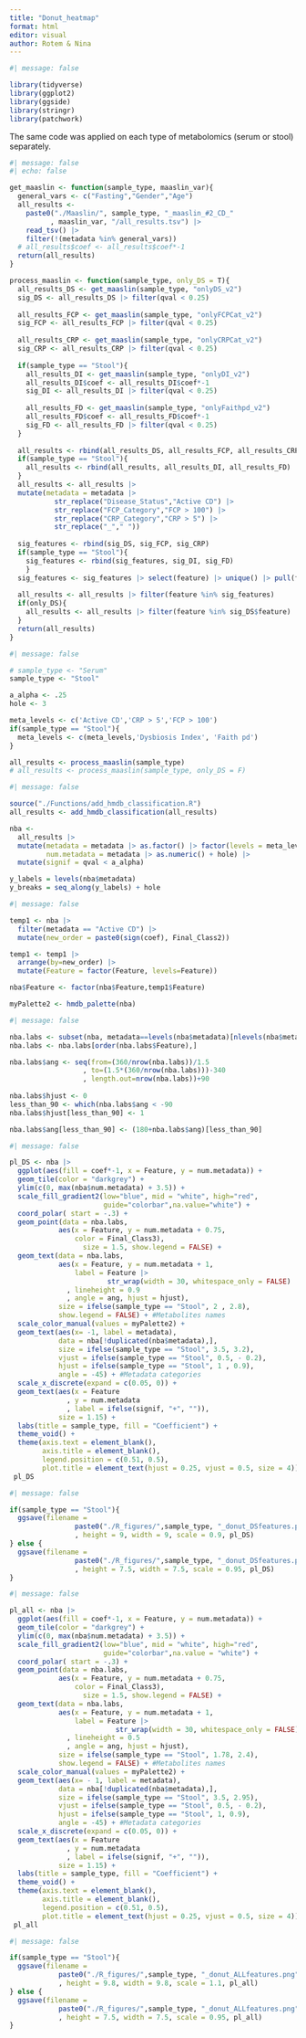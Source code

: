 ```yaml
---
title: "Donut_heatmap"
format: html
editor: visual
author: Rotem & Nina
---
```


```r
#| message: false

library(tidyverse)
library(ggplot2)
library(ggside)
library(stringr)
library(patchwork)
```

The same code was applied on each type of metabolomics (serum or stool) separately.

```r
#| message: false
#| echo: false

get_maaslin <- function(sample_type, maaslin_var){
  general_vars <- c("Fasting","Gender","Age")
  all_results <- 
    paste0("./Maaslin/", sample_type, "_maaslin_#2_CD_"
          , maaslin_var, "/all_results.tsv") |> 
    read_tsv() |> 
    filter(!(metadata %in% general_vars))
  # all_results$coef <- all_results$coef*-1
  return(all_results)
}

process_maaslin <- function(sample_type, only_DS = T){
  all_results_DS <- get_maaslin(sample_type, "onlyDS_v2")
  sig_DS <- all_results_DS |> filter(qval < 0.25)
  
  all_results_FCP <- get_maaslin(sample_type, "onlyFCPCat_v2")
  sig_FCP <- all_results_FCP |> filter(qval < 0.25)
  
  all_results_CRP <- get_maaslin(sample_type, "onlyCRPCat_v2")
  sig_CRP <- all_results_CRP |> filter(qval < 0.25)
  
  if(sample_type == "Stool"){
    all_results_DI <- get_maaslin(sample_type, "onlyDI_v2")
    all_results_DI$coef <- all_results_DI$coef*-1
    sig_DI <- all_results_DI |> filter(qval < 0.25)
    
    all_results_FD <- get_maaslin(sample_type, "onlyFaithpd_v2")
    all_results_FD$coef <- all_results_FD$coef*-1
    sig_FD <- all_results_FD |> filter(qval < 0.25)
  }
  
  all_results <- rbind(all_results_DS, all_results_FCP, all_results_CRP)
  if(sample_type == "Stool"){
    all_results <- rbind(all_results, all_results_DI, all_results_FD)
  }
  all_results <- all_results |> 
  mutate(metadata = metadata |> 
           str_replace("Disease_Status","Active CD") |> 
           str_replace("FCP_Category","FCP > 100") |> 
           str_replace("CRP_Category","CRP > 5") |> 
           str_replace("_"," "))
  
  sig_features <- rbind(sig_DS, sig_FCP, sig_CRP) 
  if(sample_type == "Stool"){
    sig_features <- rbind(sig_features, sig_DI, sig_FD)
    }
  sig_features <- sig_features |> select(feature) |> unique() |> pull(feature)
  
  all_results <- all_results |> filter(feature %in% sig_features)
  if(only_DS){
    all_results <- all_results |> filter(feature %in% sig_DS$feature)
  }
  return(all_results)
}
```

```r
#| message: false

# sample_type <- "Serum"
sample_type <- "Stool"

a_alpha <- .25
hole <- 3

meta_levels <- c('Active CD','CRP > 5','FCP > 100')
if(sample_type == "Stool"){
  meta_levels <- c(meta_levels,'Dysbiosis Index', 'Faith pd')
}

all_results <- process_maaslin(sample_type)
# all_results <- process_maaslin(sample_type, only_DS = F)
```

```r
#| message: false

source("./Functions/add_hmdb_classification.R")
all_results <- add_hmdb_classification(all_results)

nba <- 
  all_results |> 
  mutate(metadata = metadata |> as.factor() |> factor(levels = meta_levels), 
         num.metadata = metadata |> as.numeric() + hole) |>
  mutate(signif = qval < a_alpha)

y_labels = levels(nba$metadata)
y_breaks = seq_along(y_labels) + hole

```

```r
#| message: false

temp1 <- nba |> 
  filter(metadata == "Active CD") |> 
  mutate(new_order = paste0(sign(coef), Final_Class2))

temp1 <- temp1 |> 
  arrange(by=new_order) |> 
  mutate(Feature = factor(Feature, levels=Feature))

nba$Feature <- factor(nba$Feature,temp1$Feature)

myPalette2 <- hmdb_palette(nba)
```

```r
#| message: false

nba.labs <- subset(nba, metadata==levels(nba$metadata)[nlevels(nba$metadata)])
nba.labs <- nba.labs[order(nba.labs$Feature),]

nba.labs$ang <- seq(from=(360/nrow(nba.labs))/1.5
                  , to=(1.5*(360/nrow(nba.labs)))-340
                  , length.out=nrow(nba.labs))+90
            
nba.labs$hjust <- 0
less_than_90 <- which(nba.labs$ang < -90
nba.labs$hjust[less_than_90] <- 1

nba.labs$ang[less_than_90] <- (180+nba.labs$ang)[less_than_90]
```

```r
#| message: false

pl_DS <- nba |> 
  ggplot(aes(fill = coef*-1, x = Feature, y = num.metadata)) + 
  geom_tile(color = "darkgrey") +
  ylim(c(0, max(nba$num.metadata) + 3.5)) +
  scale_fill_gradient2(low="blue", mid = "white", high="red", 
                       guide="colorbar",na.value="white") + 
  coord_polar( start = -.3) +
  geom_point(data = nba.labs, 
            aes(x = Feature, y = num.metadata + 0.75, 
                color = Final_Class3), 
                  size = 1.5, show.legend = FALSE) +
  geom_text(data = nba.labs, 
            aes(x = Feature, y = num.metadata + 1, 
                label = Feature |> 
                        str_wrap(width = 30, whitespace_only = FALSE)
              , lineheight = 0.9  
              , angle = ang, hjust = hjust),
            size = ifelse(sample_type == "Stool", 2 , 2.8), 
            show.legend = FALSE) + #Metabolites names
  scale_color_manual(values = myPalette2) +
  geom_text(aes(x= -1, label = metadata), 
            data = nba[!duplicated(nba$metadata),], 
            size = ifelse(sample_type == "Stool", 3.5, 3.2), 
            vjust = ifelse(sample_type == "Stool", 0.5, - 0.2), 
            hjust = ifelse(sample_type == "Stool", 1 , 0.9), 
            angle = -45) + #Metadata categories
  scale_x_discrete(expand = c(0.05, 0)) +
  geom_text(aes(x = Feature
              , y = num.metadata
              , label = ifelse(signif, "+", "")), 
            size = 1.15) + 
  labs(title = sample_type, fill = "Coefficient") +
  theme_void() +
  theme(axis.text = element_blank(),
        axis.title = element_blank(), 
        legend.position = c(0.51, 0.5),
        plot.title = element_text(hjust = 0.25, vjust = 0.5, size = 4))
 pl_DS
```

```r
#| message: false

if(sample_type == "Stool"){
  ggsave(filename = 
                paste0("./R_figures/",sample_type, "_donut_DSfeatures.png")
                , height = 9, width = 9, scale = 0.9, pl_DS)
} else {
  ggsave(filename = 
                paste0("./R_figures/",sample_type, "_donut_DSfeatures.png")
                , height = 7.5, width = 7.5, scale = 0.95, pl_DS)
}
```

```r
#| message: false

pl_all <- nba |> 
  ggplot(aes(fill = coef*-1, x = Feature, y = num.metadata)) + 
  geom_tile(color = "darkgrey") +
  ylim(c(0, max(nba$num.metadata) + 3.5)) +
  scale_fill_gradient2(low="blue", mid = "white", high="red", 
                       guide="colorbar",na.value = "white") + 
  coord_polar( start = -.3) +
  geom_point(data = nba.labs, 
            aes(x = Feature, y = num.metadata + 0.75, 
                color = Final_Class3), 
                  size = 1.5, show.legend = FALSE) +
  geom_text(data = nba.labs, 
            aes(x = Feature, y = num.metadata + 1, 
                label = Feature |> 
                          str_wrap(width = 30, whitespace_only = FALSE)
              , lineheight = 0.5
              , angle = ang, hjust = hjust),
            size = ifelse(sample_type == "Stool", 1.78, 2.4), 
            show.legend = FALSE) + #Metabolites names
  scale_color_manual(values = myPalette2) +
  geom_text(aes(x= - 1, label = metadata),
            data = nba[!duplicated(nba$metadata),], 
            size = ifelse(sample_type == "Stool", 3.5, 2.95), 
            vjust = ifelse(sample_type == "Stool", 0.5, - 0.2), 
            hjust = ifelse(sample_type == "Stool", 1, 0.9), 
            angle = -45) + #Metadata categories
  scale_x_discrete(expand = c(0.05, 0)) +
  geom_text(aes(x = Feature
              , y = num.metadata
              , label = ifelse(signif, "+", "")), 
            size = 1.15) + 
  labs(title = sample_type, fill = "Coefficient") +
  theme_void() +
  theme(axis.text = element_blank(),
        axis.title = element_blank(), 
        legend.position = c(0.51, 0.5),
        plot.title = element_text(hjust = 0.25, vjust = 0.5, size = 4))
 pl_all
```

```r
#| message: false

if(sample_type == "Stool"){
  ggsave(filename = 
            paste0("./R_figures/",sample_type, "_donut_ALLfeatures.png")
            , height = 9.8, width = 9.8, scale = 1.1, pl_all)
} else {
  ggsave(filename = 
            paste0("./R_figures/",sample_type, "_donut_ALLfeatures.png")
            , height = 7.5, width = 7.5, scale = 0.95, pl_all)
}
```

